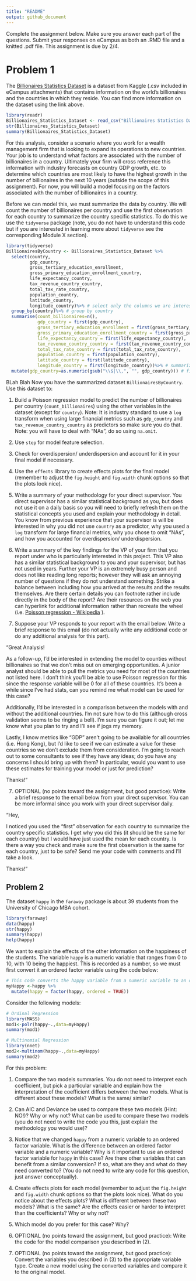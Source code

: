 ```yaml
---
title: "README"
output: github_document
---
```


Complete the assignment below. Make sure you answer each part of the questions. Submit your responses on eCampus as both an .RMD file and a knitted .pdf file. This assignment is due by 2/4.

# Problem 1

The [Billionaires Statistics Dataset](https://www.kaggle.com/datasets/nelgiriyewithana/billionaires-statistics-dataset/data) is a dataset from Kaggle (.csv included in eCampus attachments) that contains information on the world's billionaires and the countries in which they reside. You can find more information on the dataset using the link above.

```r
library(readr)
Billionaires_Statistics_Dataset <- read_csv("Billionaires Statistics Dataset.csv")
str(Billionaires_Statistics_Dataset)
summary(Billionaires_Statistics_Dataset)
```

For this analysis, consider a scenario where you work for a wealth management firm that is looking to expand its operations to new countries. Your job is to understand what factors are associated with the number of billionaires in a country. Ultimately your firm will cross reference this information with industry forecasts on country GDP growth, etc. to determine which countries are most likely to have the highest growth in the number of billionaires in the next 10 years (outside the scope of this assignment). For now, you will build a model focusing on the factors associated with the number of billionaires in a country.

Before we can model this, we must summarize the data by country. We will count the number of billionaires per country and use the first observation for each country to summarize the country specific statistics. To do this we use the `tidyverse` package (note, you do not have to understand this code but if you are interested in learning more about `tidyverse` see the corresponding Module X section).


```r
library(tidyverse)
BillionairesByCountry <- Billionaires_Statistics_Dataset %>%                       
  select(country,
         gdp_country,
         gross_tertiary_education_enrollment,
         gross_primary_education_enrollment_country,
         life_expectancy_country,
         tax_revenue_country_country,
         total_tax_rate_country,
         population_country,
         latitude_country,
         longitude_country)%>% # select only the columns we are interested in
  group_by(country)%>% # group by country
  summarise(count_billionaires=n(),
            gdp_country = first(gdp_country),
            gross_tertiary_education_enrollment = first(gross_tertiary_education_enrollment),
            gross_primary_education_enrollment_country = first(gross_primary_education_enrollment_country),
            life_expectancy_country = first(life_expectancy_country),
            tax_revenue_country_country = first(tax_revenue_country_country),
            total_tax_rate_country = first(total_tax_rate_country),
            population_country = first(population_country),
            latitude_country = first(latitude_country),
            longitude_country = first(longitude_country))%>% # summarize by country
  mutate(gdp_country=as.numeric(gsub("\\$|\\,", "", gdp_country))) # fix a problem with GDP being a string
```

BLah Blah 
Now you have the summarized dataset `BillionairesByCountry`. Use this dataset to:

(1) Build a Poisson regression model to predict the number of billionaires per country (`count_billionaires`) using the other variables in the dataset (except for `country`). Note: It is industry standard to use a `log` transform when using large financial metrics such as `gdp_country` and `tax_revenue_country_country` as predictors so make sure you do that. Note: you will have to deal with "NAs", do so using `na.omit`.

(2) Use `step` for model feature selection.

(3) Check for overdispersion/ underdispersion and account for it in your final model if necessary.

(3) Use the `effects` library to create effects plots for the final model (remember to adjust the `fig.height` and `fig.width` chunk options so that the plots look nice).

(4) Write a summary of your methodology for your direct supervisor. You direct supervisor has a similar statistical background as you, but does not use it on a daily basis so you will need to briefly refresh them on the statistical concepts you used and explain your methodology in detail. You know from previous experience that your supervisor is will be interested in why you did not use `country` as a predictor, why you used a `log` transform for large financial metrics, why you chose to omit "NAs", and how you accounted for overdispersion/ underdispersion.

(5) Write a summary of the key findings for the VP of your firm that you report under who is particularly interested in this project. This VP also has a similar statistical background to you and your supervisor, but has not used in years. Further your VP is an extremely busy person and does not like reading long reports; however they will ask an annoying number of questions if they do not understand something. Strike a balance between including how you arrived at the results and the results themselves. Are there certain details you can footnote rather include directly in the body of the report? Are their resources on the web you can hyperlink for additional information rather than recreate the wheel (i.e. [Poisson regression - Wikipedia](https://en.wikipedia.org/wiki/Poisson_regression) ).

(6) Suppose your VP responds to your report with the email below. Write a brief response to this email (do not actually write any additional code or do any additional analysis for this part). 

"Great Analysis! 

As a follow-up, I'd be interested in extending the model to counties without billionaires so that we don't miss out on emerging opportunities. A junior analyst should be able to pull the metrics you need for most of the countries not listed here. I don't think you'll be able to use Poisson regression for this since the response variable will be 0 for all of these countries. It's been a while since I've had stats, can you remind me what model can be used for this case? 

Additionally, I'd be interested in a comparison between the models with and without the additional countries. I'm not sure how to do this (although cross validation seems to be ringing a bell). I'm sure you can figure it out; let me know what you plan to try and I'll see if jogs my memory. 

Lastly, I know metrics like "GDP" aren't going to be available for all countries (i.e. Hong Kong), but I'd like to see if we can estimate a value for these countries so we don't exclude them from consideration. I'm going to reach out to some consultants to see if they have any ideas; do you have any concerns I should bring up with them? In particular, would you want to use these estimates for training your model or just for prediction?

Thanks!"

(7) OPTIONAL (no points toward the assignment, but good practice): Write a brief response to the email below from your direct supervisor. You can be more informal since you work with your direct supervisor daily.

"Hey,

I noticed you used the "first" observation for each country to summarize the country specific statistics. I get why you did this (it should be the same for each country) but I would have just used the mean for each country. Is there a way you check and make sure the first observation is the same for each country, just to be safe? Send me your code with comments and I'll take a look.

Thanks!"


## Problem 2

The dataset `happy` in the `faraway` package is about 39 students from the University of Chicago MBA cohort.  

```r
library(faraway)
data(happy)
str(happy)
summary(happy)
help(happy)
```

We want to explain the effects of the other information on the happiness of the students.  The variable `happy` is a numeric variable that ranges from 0 to 10, with 10 being the happiest. This is recorded as a number, so we must first convert it an ordered factor variable using the code below:

```r
# This code converts the happy variable from a numeric variable to an ordered factor variable
myHappy <-happy %>% 
  mutate(happy = factor(happy, ordered = TRUE))
```

Consider the following models:

```r
# Ordinal Regression
library(MASS)
mod1<-polr(happy~.,data=myHappy)
summary(mod1)

# Multinomial Regression
library(nnet)
mod2<-multinom(happy~.,data=myHappy)
summary(mod2)
```

For this problem:

(1) Compare the two models summaries. You do not need to interpret each coefficient, but pick a particular variable and explain how the interpretation of the coefficient differs between the two models. What is different about these models? What is the same/ similar?

(2) Can AIC and Deviance be used to compare these two models (Hint: NO!)? Why or why not? What can be used to compare these two models (you do not need to write the code you this, just explain the methodology you would use)?

(3) Notice that we changed `happy` from a numeric variable to an ordered factor variable. What is the difference between an ordered factor variable and a numeric variable? Why is it important to use an ordered factor variable for `happy` in this case? Are there other variables that can benefit from a similar conversion? If so, what are they and what do they need converted to? (You do not need to write any code for this question, just answer conceptually). 

(4) Create effects plots for each model (remember to adjust the `fig.height` and `fig.width` chunk options so that the plots look nice). What do you notice about the effects plots? What is different between these two models? What is the same? Are the effects easier or harder to interpret than the coefficients? Why or why not?

(5) Which model do you prefer for this case? Why?

(6) OPTIONAL (no points toward the assignment, but good practice): Write the code for the model comparison you described in (2).

(7) OPTIONAL (no points toward the assignment, but good practice): Convert the variables you described in (3) to the appropriate variable type. Create a new model using the converted variables and compare it to the original model.